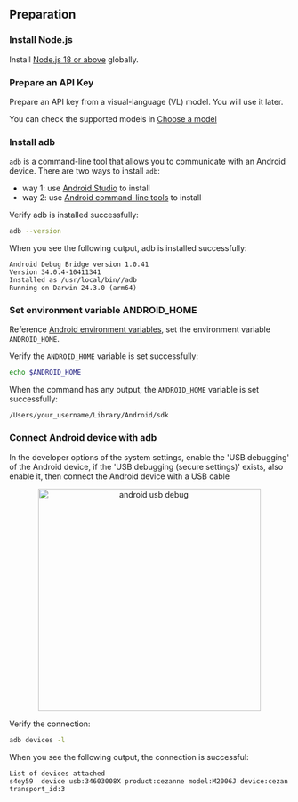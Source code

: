 ## Preparation

### Install Node.js

Install [Node.js 18 or above](https://nodejs.org/en/download/) globally.

### Prepare an API Key

Prepare an API key from a visual-language (VL) model. You will use it later.

You can check the supported models in [Choose a model](./choose-a-model)

### Install adb

`adb` is a command-line tool that allows you to communicate with an Android device. There are two ways to install `adb`:

- way 1: use [Android Studio](https://developer.android.com/studio) to install
- way 2: use [Android command-line tools](https://developer.android.com/studio#command-line-tools-only) to install

Verify adb is installed successfully:

```bash
adb --version
```

When you see the following output, adb is installed successfully:

```log
Android Debug Bridge version 1.0.41
Version 34.0.4-10411341
Installed as /usr/local/bin//adb
Running on Darwin 24.3.0 (arm64)
```

### Set environment variable ANDROID_HOME

Reference [Android environment variables](https://developer.android.com/tools/variables), set the environment variable `ANDROID_HOME`.

Verify the `ANDROID_HOME` variable is set successfully:

```bash
echo $ANDROID_HOME
```

When the command has any output, the `ANDROID_HOME` variable is set successfully:

```log
/Users/your_username/Library/Android/sdk
```

### Connect Android device with adb

In the developer options of the system settings, enable the 'USB debugging' of the Android device, if the 'USB debugging (secure settings)' exists, also enable it, then connect the Android device with a USB cable

<p align="center">
  <img src="/android-usb-debug-en.png" alt="android usb debug" width="400"/>
</p>

Verify the connection:

```bash
adb devices -l
```

When you see the following output, the connection is successful:

```log
List of devices attached
s4ey59	device usb:34603008X product:cezanne model:M2006J device:cezan transport_id:3
```